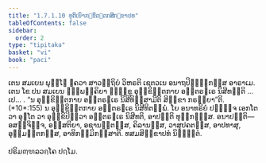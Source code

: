 ```yaml
---
title: "1.7.1.10 ທຸຕິເຍົາກ຺ຂິຕ຺ຕກສິກ຺ຂາປທ"
tableOfContents: false
sidebar:
  order: 2
type: "tipitaka"
basket: "vi"
book: "paci"
---
```



<DynamicBreadcrumb />

<Division number="585" book="paci">

<Paragraph number="1730" book="paci">
ເຕນ ສມເຍນ ພຸທ຺ໂຘ ຠຄວາ ສາວຕ຺ຖິຍໍ ວິຫຣຕິ ເຊຕວເນ ອນາຖປິຓ຺ຑິກສ຺ສ ອາຣາເມ. ເຕນ ໂຂ ປນ ສມເຍນ ຉພ຺ພຄ຺ຄິຍາ ຠິກ຺ຂູ ອຸກ຺ຂິຕ຺ຕກາຍ ອນ຺ຕຣຆເຣ ນິສີທນ຺ຕິ …ເປ… .
</Paragraph>

<Paragraph number="1731" book="paci">
<Emphasis>“ນ ອຸກ຺ຂິຕ຺ຕກາຍ ອນ຺ຕຣຆເຣ ນິສີທິສ຺ສາມີຕິ ສິກ຺ຂາ ກຣຓີຍາ”</Emphasis>ຕິ. (*10*:<Emphasis>155</Emphasis>)
</Paragraph>

<Paragraph number="1732" book="paci">
ນ ອຸກ຺ຂິຕ຺ຕກາຍ ອນ຺ຕຣຆເຣ ນິສີທິຕພ຺ພໍ. ໂຍ ອນາທຣິຍໍ ປຏິຈ຺ຈ ເອກໂຕ ວາ ອຸຠໂຕ ວາ ອຸກ຺ຂິປິຕ຺ວາ ອນ຺ຕຣຆເຣ ນິສີທຕິ, ອາປຕ຺ຕິ ທຸກ຺ກຏສ຺ສ.
</Paragraph>

<Paragraph number="1733" book="paci">
ອນາປຕ຺ຕິ—  ອສຎ຺ຈິຈ຺ຈ, ອສ຺ສຕິຍາ, ອຊານນ຺ຕສ຺ສ, ຄິລານສ຺ສ, ວາສູປຄຕສ຺ສ, ອາປທາສຸ, ອຸມ຺ມຕ຺ຕກສ຺ສ, ອາທິກມ຺ມິກສ຺ສາຕິ.

</Paragraph>
</Division>

<Paragraph number="1734" type="center" book="paci">
ທສມສິກ຺ຂາປທໍ ນິຏ຺ຐິຕໍ.

  
ປຣິມຓ຺ຑລວຄ຺ໂຄ ປຐໂມ.
</Paragraph>